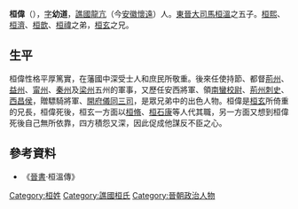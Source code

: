 '''桓偉'''（{{bd|？||？|catIdx=H桓}}），[[表字|字]]'''幼道'''，[[譙國|譙國]][[龍亢|龍亢]]（今[[安徽|安徽]][[懷遠|懷遠]]）人。[[東晉|東晉]][[大司馬|大司馬]][[桓溫|桓溫]]之五子。[[桓熙|桓熙]]、[[桓濟|桓濟]]、[[桓歆|桓歆]]、[[桓禕|桓禕]]之弟，[[桓玄|桓玄]]之兄。

==生平==
桓偉性格平厚篤實，在藩國中深受士人和庶民所敬重。後來任使持節、都督[[荊州|荊州]]、[[益州|益州]]、[[甯州|甯州]]、[[秦州|秦州]]及[[梁州|梁州]]五州的軍事，又歷任安西將軍、領[[南蠻|南蠻]][[校尉|校尉]]、[[荊州|荊州]][[刺史|刺史]]、[[西昌|西昌]][[侯|侯]]，贈驃騎將軍、[[開府儀同三司|開府儀同三司]]，是眾兄弟中的出色人物。桓偉是[[桓玄|桓玄]]所倚重的兄長，桓偉死後，桓玄一方面以[[桓脩|桓脩]]、[[桓石康|桓石康]]等人代其職，另一方面又想到桓偉死後自己無所依靠，四方積怨又深，因此促成他謀反不臣之心。

==參考資料==
*《[[晉書|晉書]]·桓溫傳》

[[Category:桓姓|Category:桓姓]]
[[Category:譙國桓氏|Category:譙國桓氏]]
[[Category:晉朝政治人物|Category:晉朝政治人物]]